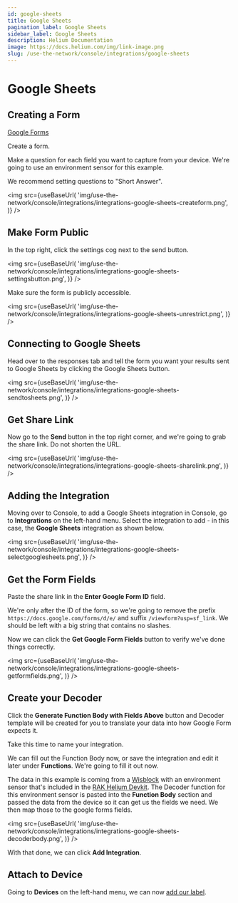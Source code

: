 ```yaml
---
id: google-sheets
title: Google Sheets
pagination_label: Google Sheets
sidebar_label: Google Sheets
description: Helium Documentation
image: https://docs.helium.com/img/link-image.png
slug: /use-the-network/console/integrations/google-sheets
---
```


# Google Sheets


## Creating a Form

[Google Forms](https://forms.google.com)

Create a form.

Make a question for each field you want to capture from your device. We're going to use an
environment sensor for this example.

We recommend setting questions to "Short Answer".

<img
  src={useBaseUrl(
    'img/use-the-network/console/integrations/integrations-google-sheets-createform.png',
  )}
/>

## Make Form Public

In the top right, click the settings cog next to the send button.

<img
  src={useBaseUrl(
    'img/use-the-network/console/integrations/integrations-google-sheets-settingsbutton.png',
  )}
/>

Make sure the form is publicly accessible.

<img
  src={useBaseUrl(
    'img/use-the-network/console/integrations/integrations-google-sheets-unrestrict.png',
  )}
/>

## Connecting to Google Sheets

Head over to the responses tab and tell the form you want your results sent to Google Sheets by
clicking the Google Sheets button.

<img
  src={useBaseUrl(
    'img/use-the-network/console/integrations/integrations-google-sheets-sendtosheets.png',
  )}
/>

## Get Share Link

Now go to the **Send** button in the top right corner, and we're going to grab the share link. Do
not shorten the URL.

<img
  src={useBaseUrl(
    'img/use-the-network/console/integrations/integrations-google-sheets-sharelink.png',
  )}
/>

## Adding the Integration

Moving over to Console, to add a Google Sheets integration in Console, go to **Integrations** on the
left-hand menu. Select the integration to add - in this case, the **Google Sheets** integration as
shown below.

<img
  src={useBaseUrl(
    'img/use-the-network/console/integrations/integrations-google-sheets-selectgooglesheets.png',
  )}
/>

## Get the Form Fields

Paste the share link in the **Enter Google Form ID** field.

We're only after the ID of the form, so we're going to remove the prefix
`https://docs.google.com/forms/d/e/` and suffix `/viewform?usp=sf_link`. We should be left with a
big string that contains no slashes.

Now we can click the **Get Google Form Fields** button to verify we've done things correctly.

<img
  src={useBaseUrl(
    'img/use-the-network/console/integrations/integrations-google-sheets-getformfields.png',
  )}
/>

## Create your Decoder

Click the **Generate Function Body with Fields Above** button and Decoder template will be created
for you to translate your data into how Google Form expects it.

Take this time to name your integration.

We can fill out the Function Body now, or save the integration and edit it later under
**Functions**. We're going to fill it out now.

The data in this example is coming from a
[Wisblock](https://docs.helium.com/use-the-network/devices/development/rakwireless/wisblock-4631/)
with an environment sensor that's included in the
[RAK Helium Devkit](https://store.rakwireless.com/collections/helium/products/helium-developer-kit).
The Decoder function for this environment sensor is pasted into the **Function Body** section and
passed the data from the device so it can get us the fields we need. We then map those to the google
forms fields.

<img
  src={useBaseUrl(
    'img/use-the-network/console/integrations/integrations-google-sheets-decoderbody.png',
  )}
/>

With that done, we can click **Add Integration**.

## Attach to Device

Going to **Devices** on the left-hand menu, we can now [add our label](../labels).
